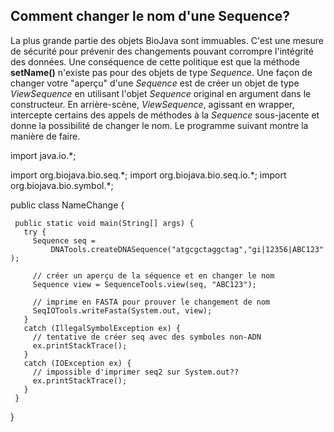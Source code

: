 == Comment changer le nom d'une Sequence? ==

La plus grande partie des objets BioJava sont immuables. C'est une mesure de sécurité pour prévenir des changements pouvant corrompre l'intégrité des données. Une conséquence de cette politique est que la méthode '''setName()''' n'existe pas pour des objets de type ''Sequence''. Une façon de changer votre "aperçu" d'une ''Sequence'' est de créer un objet de type ''ViewSequence'' en utilisant l'objet ''Sequence'' original en argument dans le constructeur. En arrière-scène, ''ViewSequence'', agissant en wrapper, intercepte certains des appels de méthodes à la ''Sequence'' sous-jacente et donne la possibilité de changer le nom. Le programme suivant montre la manière de faire.

<java>
import java.io.*;

import org.biojava.bio.seq.*;
import org.biojava.bio.seq.io.*;
import org.biojava.bio.symbol.*;

public class NameChange {
  public static void main(String[] args) {
    try {
      Sequence seq =
          DNATools.createDNASequence("atgcgctaggctag","gi|12356|ABC123");

      // créer un aperçu de la séquence et en changer le nom
      Sequence view = SequenceTools.view(seq, "ABC123");

      // imprime en FASTA pour prouver le changement de nom
      SeqIOTools.writeFasta(System.out, view);
    }
    catch (IllegalSymbolException ex) {
      // tentative de créer seq avec des symboles non-ADN
      ex.printStackTrace();
    }
    catch (IOException ex) {
      // impossible d'imprimer seq2 sur System.out??
      ex.printStackTrace();
    }
  }
}
</java>